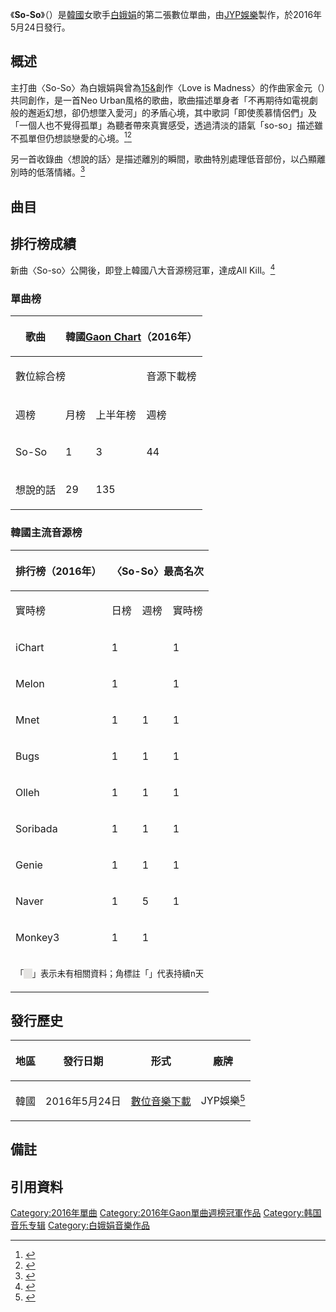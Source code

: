 {{Infobox single
| Name          = So-So
| Cover         = Baek a yeon so-so.JPG
| Border        =
| Alt           =
| Caption       =
| Artist        = 白娥娟
| Album         =
| A-side        =
| B-side        =
| Released      = {{Start date|2016|05|24}}
| Format        = [[數位音樂下載|數位音樂下載]]
| Recorded      = 2016年
| Genre         = [[R&B|R&B]]、[[Soul|Soul]]、{{link-en|Balled|Balled}}{{r|MelOn}}
| Length        = {{Duration|m=06|s=45}}
| Label         = [[JYP娛樂|JYP娛樂]]製作、[[KT_Music|KT Music]]發行
| Writer        =
| Producer      = [[朴軫永|朴軫永]]
| Certification =
| ISWC          =
| Chronology    =
| Last single   =[[Shouldn't_Have...|Shouldn't Have...]]<br>（2015年）
| This single   ='''So-So'''<br>（2016年）
| Next single   =[[一次就好|一次就好]]<br>（2016年）
| Misc          =
{{External music video|Type=single|{{YouTube|BbQG-S4mU0U|쏘쏘}}}}
}}

《'''So-So'''》（{{lang-ko|쏘쏘}}）是[[韓國|韓國]]女歌手[[白娥娟|白娥娟]]的第二張數位單曲，由[[JYP娛樂|JYP娛樂]]製作，於2016年5月24日發行。

==概述==
主打曲〈So-So〉為白娥娟與曾為[[15&|15&]]創作〈Love is Madness〉的作曲家金元（{{lang-ko|김원}}）共同創作，是一首Neo Urban風格的歌曲，歌曲描述單身者「不再期待如電視劇般的邂逅幻想，卻仍想墜入愛河」的矛盾心境，其中歌詞「即使羨慕情侶們」{{efn|Mh2LSBHjlj

# 
* 為「커플들이 부럽기는 해도」。}}及「一個人也不覺得孤單」{{efn|原文為「혼자인 게 외롭지는 않아」。}}為聽者帶來真實感受，透過清淡的語氣「so-so」描述雖不孤單但仍想談戀愛的心境。<ref>{{cite web|title=白娥娟官網上的《So-so》專輯介紹|url=http://100ayeon.jype.com/discography.asp?idx=4&lng=EN&page=|publisher=JYP娛樂|language=en|date=2016-05-24|access-date=2016-08-09|archive-url=https://web.archive.org/web/20160828153906/http://100ayeon.jype.com/discography.asp?idx=4&lng=EN&page=|archive-date=2016-08-28|dead-url=yes}}</ref><ref>{{cite news|title=音源女王白娥娟公開新曲預告片 清雅音色猶存|url=http://eladies.sina.com.tw/getnews.php?newsid=157663|agency=新浪新聞|date=2016-05-20|accessdate=2016-08-09|archive-date=2016-08-27|archive-url=https://web.archive.org/web/20160827024411/http://eladies.sina.com.tw/getnews.php?newsid=157663|dead-url=no}}</ref>

另一首收錄曲〈想說的話〉是描述離別的瞬間，歌曲特別處理低音部份，以凸顯離別時的低落情緒。<ref>{{cite web|title=白娥娟 (Baek A Yeon)    So-so|url=https://www.kkbox.com/tw/tc/album/OrR6GdiIw5dv60F11LRq009H-index.html|website=KKBOX|accessdate=2016-08-09|language=zh|archive-date=2016-08-25|archive-url=https://web.archive.org/web/20160825203901/https://www.kkbox.com/tw/tc/album/OrR6GdiIw5dv60F11LRq009H-index.html|dead-url=no}}</ref>

==曲目==
{{Track listing
| full_width      =
| collapsed       = no
| headline        = 全部歌曲{{r|MelOn}}

|total_length = 6:45

| title1          = '''so-so'''
| note1 = 쏘쏘
| lyrics1         = [[白娥娟|白娥娟]]<br>金元<br>김은수<br>오현주
| music1          = 金元
| arranger1       = 金元<br>안수완
| length1 = 3:23

| title2          = 想說的話
| note2 = Something to Say / 할 말
| lyrics2         = 김성희
| music2          = 김성희<br>박슬기
| arranger2       = 박슬기
| length2 = 3:37
}}

==排行榜成績==
新曲〈So-so〉公開後，即登上韓國八大音源榜冠軍，達成All Kill。{{efn|韓國八大音源榜分別為：MelOn、Mnet、Bugs、olleh、Soribada、Genie、Naver及Monkey3。}}<ref>{{cite news|author1=陳詠妍|title=【有片】白娥娟推新歌《so-so》　靚聲席捲8大音源榜單冠軍|url=http://www.hk01.com/娛樂/22536/-有片-白娥娟推新歌-so-so-靚聲席捲8大音源榜單冠軍|agency=香港01娛樂|date=2016-05-24|accessdate=2020-09-26|archive-date=2016-06-02|archive-url=https://web.archive.org/web/20160602010842/http://www.hk01.com/%E5%A8%9B%E6%A8%82/22536/-%E6%9C%89%E7%89%87-%E7%99%BD%E5%A8%A5%E5%A8%9F%E6%8E%A8%E6%96%B0%E6%AD%8C-so-so-%E9%9D%9A%E8%81%B2%E5%B8%AD%E6%8D%B28%E5%A4%A7%E9%9F%B3%E6%BA%90%E6%A6%9C%E5%96%AE%E5%86%A0%E8%BB%8D|dead-url=no}}</ref>

===單曲榜===
{| class="wikitable" style="text-align:center;"
|-
! rowspan=3|歌曲
! colspan=9|韓國[[Gaon_Chart|Gaon Chart]]（2016年）
! rowspan=3|銷售
! rowspan=3|引用資料
|-
!colspan=3|數位綜合榜
!colspan=3|音源下載榜
!colspan=3|線上音源榜
|-
!週榜||月榜||上半年榜||週榜||月榜||上半年榜||週榜||月榜||上半年榜
|-
|So-So||1||3||44||1||6||39||2||3||58
|931,777+{{efn|統計至2016年9月10日}}{{r|2016half}}<ref>歌曲〈So-So〉下載累計：
*{{cite web|url=http://gaonchart.co.kr/main/section/chart/online.gaon?nationGbn=T&serviceGbn=S1020&targetTime=26&hitYear=2016&termGbn=week|title=2016년 26주차 Download Chart|publisher=Gaon|language=ko|accessdate=2016-10-04|archive-date=2016-08-15|archive-url=https://web.archive.org/web/20160815194848/http://www.gaonchart.co.kr/main/section/chart/online.gaon?nationGbn=T&serviceGbn=S1020&targetTime=26&hitYear=2016&termGbn=week|dead-url=no}}
*{{cite web|url=http://gaonchart.co.kr/main/section/chart/online.gaon?nationGbn=T&serviceGbn=S1020&targetTime=27&hitYear=2016&termGbn=week|title=2016년 27주차 Download Chart|publisher=Gaon|language=ko|accessdate=2016-10-04|archive-date=2016-08-15|archive-url=https://web.archive.org/web/20160815011618/http://gaonchart.co.kr/main/section/chart/online.gaon?serviceGbn=S1020&termGbn=week&hitYear=2016&targetTime=27&nationGbn=T|dead-url=no}}
*{{cite web|url=http://gaonchart.co.kr/main/section/chart/online.gaon?nationGbn=T&serviceGbn=S1020&targetTime=28&hitYear=2016&termGbn=week|title=2016년 28주차 Download Chart|publisher=Gaon|language=ko|accessdate=2016-10-04|archive-date=2016-07-19|archive-url=https://web.archive.org/web/20160719020254/http://gaonchart.co.kr/main/section/chart/online.gaon?nationGbn=T&serviceGbn=S1020&targetTime=28&hitYear=2016&termGbn=week|dead-url=no}}
*{{cite web|url=http://gaonchart.co.kr/main/section/chart/online.gaon?nationGbn=T&serviceGbn=S1020&targetTime=29&hitYear=2016&termGbn=week|title=2016년 29주차 Download Chart|publisher=Gaon|language=ko|accessdate=2016-10-04|archive-date=2016-10-05|archive-url=https://web.archive.org/web/20161005185556/http://gaonchart.co.kr/main/section/chart/online.gaon?nationGbn=T&serviceGbn=S1020&targetTime=29&hitYear=2016&termGbn=week|dead-url=no}}
*{{cite web|url=http://gaonchart.co.kr/main/section/chart/online.gaon?nationGbn=T&serviceGbn=S1020&targetTime=30&hitYear=2016&termGbn=week|title=2016년 30주차 Download Chart|publisher=Gaon|language=ko|accessdate=2016-10-04|archive-date=2016-10-05|archive-url=https://web.archive.org/web/20161005170926/http://gaonchart.co.kr/main/section/chart/online.gaon?nationGbn=T&serviceGbn=S1020&targetTime=30&hitYear=2016&termGbn=week|dead-url=no}}
*{{cite web|url=http://gaonchart.co.kr/main/section/chart/online.gaon?nationGbn=T&serviceGbn=S1020&targetTime=31&hitYear=2016&termGbn=week|title=2016년 31주차 Download Chart|publisher=Gaon|language=ko|accessdate=2016-10-04|archive-date=2016-08-15|archive-url=https://web.archive.org/web/20160815094607/http://gaonchart.co.kr/main/section/chart/online.gaon?nationGbn=T&serviceGbn=S1020&targetTime=31&hitYear=2016&termGbn=week|dead-url=no}}
*{{cite web|url=http://gaonchart.co.kr/main/section/chart/online.gaon?nationGbn=T&serviceGbn=S1020&targetTime=32&hitYear=2016&termGbn=week|title=2016년 32주차 Download Chart|publisher=Gaon|language=ko|accessdate=2016-10-04|archive-date=2016-09-09|archive-url=https://web.archive.org/web/20160909235734/http://gaonchart.co.kr/main/section/chart/online.gaon?nationGbn=T&serviceGbn=S1020&targetTime=32&hitYear=2016&termGbn=week|dead-url=no}}
*{{cite web|url=http://gaonchart.co.kr/main/section/chart/online.gaon?nationGbn=T&serviceGbn=S1020&targetTime=33&hitYear=2016&termGbn=week|title=2016년 33주차 Download Chart|publisher=Gaon|language=ko|accessdate=2016-10-04|archive-date=2016-09-09|archive-url=https://web.archive.org/web/20160909235741/http://gaonchart.co.kr/main/section/chart/online.gaon?nationGbn=T&serviceGbn=S1020&targetTime=33&hitYear=2016&termGbn=week|dead-url=no}}
*{{cite web|url=http://gaonchart.co.kr/main/section/chart/online.gaon?nationGbn=T&serviceGbn=S1020&targetTime=34&hitYear=2016&termGbn=week|title=2016년 34주차 Download Chart|publisher=Gaon|language=ko|accessdate=2016-10-04|archive-date=2016-08-29|archive-url=https://web.archive.org/web/20160829021226/http://www.gaonchart.co.kr/main/section/chart/online.gaon?nationGbn=T&serviceGbn=S1020&targetTime=34&hitYear=2016&termGbn=week|dead-url=no}}
*{{cite web|url=http://gaonchart.co.kr/main/section/chart/online.gaon?nationGbn=T&serviceGbn=S1020&targetTime=35&hitYear=2016&termGbn=week|title=2016년 35주차 Download Chart|publisher=Gaon|language=ko|accessdate=2016-10-04|archive-date=2016-10-10|archive-url=https://web.archive.org/web/20161010184012/http://gaonchart.co.kr/main/section/chart/online.gaon?nationGbn=T&serviceGbn=S1020&targetTime=35&hitYear=2016&termGbn=week|dead-url=no}}
*{{cite web|url=http://gaonchart.co.kr/main/section/chart/online.gaon?nationGbn=T&serviceGbn=S1020&targetTime=36&hitYear=2016&termGbn=week|title=2016년 36주차 Download Chart|publisher=Gaon|language=ko|accessdate=2016-10-04|archive-date=2016-12-21|archive-url=https://web.archive.org/web/20161221162714/http://www.gaonchart.co.kr/main/section/chart/online.gaon?nationGbn=T&serviceGbn=S1020&targetTime=36&hitYear=2016&termGbn=week|dead-url=no}}
*{{cite web|url=http://gaonchart.co.kr/main/section/chart/online.gaon?nationGbn=T&serviceGbn=S1020&targetTime=37&hitYear=2016&termGbn=week|title=2016년 37주차 Download Chart|publisher=Gaon|language=ko|accessdate=2016-10-04|archive-date=2016-10-10|archive-url=https://web.archive.org/web/20161010184142/http://gaonchart.co.kr/main/section/chart/online.gaon?nationGbn=T&serviceGbn=S1020&targetTime=37&hitYear=2016&termGbn=week|dead-url=no}}</ref>
|<ref>歌曲〈So-So〉成績：
*{{cite web|title=2016년 22주차 Digital Chart|url=http://gaonchart.co.kr/main/section/chart/online.gaon?nationGbn=T&serviceGbn=ALL&targetTime=22&hitYear=2016&termGbn=week|publisher=gaon|language=ko|accessdate=2016-08-09|archive-date=2016-06-25|archive-url=https://web.archive.org/web/20160625131625/http://www.gaonchart.co.kr/main/section/chart/online.gaon?nationGbn=T&serviceGbn=ALL&targetTime=22&hitYear=2016&termGbn=week|dead-url=no}}
*{{cite web|title=2016년 06월 Digital Chart|url=http://gaonchart.co.kr/main/section/chart/online.gaon?nationGbn=T&serviceGbn=ALL&termGbn=month|accessdate=2016-08-09|archive-date=2016-04-09|archive-url=https://web.archive.org/web/20160409193455/http://gaonchart.co.kr/main/section/chart/online.gaon?nationGbn=T&serviceGbn=ALL&termGbn=month|dead-url=no}}
*{{cite web|title=2016년 22주차 Download Chart|url=http://gaonchart.co.kr/main/section/chart/online.gaon?nationGbn=T&serviceGbn=S1020&targetTime=22&hitYear=2016&termGbn=week|publisher=gaon|accessdate=2016-08-09|archive-date=2016-06-25|archive-url=https://web.archive.org/web/20160625131907/http://gaonchart.co.kr/main/section/chart/online.gaon?serviceGbn=S1020&termGbn=week&hitYear=2016&targetTime=22&nationGbn=T|dead-url=no}}
*{{cite web|title=2016년 05월 Download Chart|url=http://gaonchart.co.kr/main/section/chart/online.gaon?nationGbn=T&serviceGbn=S1020&targetTime=05&hitYear=2016&termGbn=month|language=ko|accessdate=2016-08-09|archive-date=2016-08-04|archive-url=https://web.archive.org/web/20160804143741/http://gaonchart.co.kr/main/section/chart/online.gaon?nationGbn=T&serviceGbn=S1020&targetTime=05&hitYear=2016&termGbn=month|dead-url=no}}
*{{cite web|title=2016년 22주차 Streaming Chart|url=http://gaonchart.co.kr/main/section/chart/online.gaon?nationGbn=T&serviceGbn=S1040&targetTime=22&hitYear=2016&termGbn=week|language=ko|accessdate=2016-08-09|archive-date=2017-02-02|archive-url=https://web.archive.org/web/20170202000911/http://gaonchart.co.kr/main/section/chart/online.gaon?nationGbn=T&serviceGbn=S1040&targetTime=22&hitYear=2016&termGbn=week|dead-url=no}}
*{{cite web|title=2016년 06월 Streaming Chart|url=http://gaonchart.co.kr/main/section/chart/online.gaon?nationGbn=T&serviceGbn=S1040&termGbn=month|publisher=gaon|accessdate=2016-08-09|archive-url=https://web.archive.org/web/20160913020557/http://gaonchart.co.kr/main/section/chart/online.gaon?nationGbn=T&serviceGbn=S1040&termGbn=month|archive-date=2016-09-13|dead-url=yes}}</ref><ref name=2016half>{{cite web|title=2016년 상반기 결산 ALBUM CHART|url=http://gaonchart.co.kr/main/section/chart/total.gaon?serviceGbn=S1060|publisher=gaon|date=2016-08-01|accessdate=2016-08-08|archivedate=2016-07-16|deadurl=yes|archiveurl=https://web.archive.org/web/20160716135921/http://www.gaonchart.co.kr/main/section/chart/total.gaon?serviceGbn=S1060}}</ref>
|-
|想說的話||29||135||{{n/a|未入榜}}||12||97||386||69||193||{{n/a|未入榜}}||102,393+{{efn|統計至2016年7月止。}}
|<ref>*{{cite web|title=2016년 05월 Digital Chart|url=http://gaonchart.co.kr/main/section/chart/online.gaon?pageno=2&nationGbn=T&serviceGbn=ALL&targetTime=05&hitYear=2016&termGbn=month|website=gaon|accessdate=2016-10-04|language=ko|archive-date=2016-10-05|archive-url=https://web.archive.org/web/20161005122248/http://gaonchart.co.kr/main/section/chart/online.gaon?pageno=2&nationGbn=T&serviceGbn=ALL&targetTime=05&hitYear=2016&termGbn=month|dead-url=no}}
*{{cite web|title=2016년 상반기 결산 DOWNLOAD CHART|url=http://gaonchart.co.kr/main/section/chart/total.gaon?pageNo=4&serviceGbn=S1020&termGbn=year&hitYear=2016&targetTime=&nationGbn=K|website=gaon|accessdate=2016-10-04|archiveurl=https://web.archive.org/web/20161008151410/http://gaonchart.co.kr/main/section/chart/total.gaon?pageno=4&serviceGbn=S1020&termGbn=year&hitYear=2016&targetTime=&nationGbn=K|archivedate=2016-10-08|language=ko|deadurl=yes}}</ref>
|}

===韓國主流音源榜===
{| class="wikitable sortable" style="text-align:center;"
|-
! rowspan=2|排行榜（2016年）
! colspan=3|〈So-So〉最高名次
! colspan=3|〈想說的話〉最高名次
! rowspan=2|引用資料
|-
! 實時榜|| 日榜|| 週榜
! 實時榜|| 日榜|| 週榜
|-
|iChart
|1 ||bgcolor=#e5e4e2| ||1
|bgcolor=#e5e4e2| ||bgcolor=#e5e4e2| ||24
|
|-
|Melon
|1 ||bgcolor=#e5e4e2| ||1
|bgcolor=#e5e4e2| ||bgcolor=#e5e4e2| || {{n/a|未入榜}}
|{{r|Melon week}}
|-
|Mnet||1||1 ||1||3 ||3 ||10
|{{r|Mnet week}}
|-
|Bugs||1 || 1{{sup|4}}|| 1||3 || 3 || 9
|{{r|Bugs week}}
|-
|Olleh||1 ||1{{sup|3}}|| 1
|3 ||3||9
|{{r|Olleh week}}
|-
|Soribada
|1 || 1{{sup|3}}|| 1
|12 ||17 ||45
|{{r|Soribada week}}
|-
|Genie||1 || 1{{sup|4}}||1|| 4||5|| 12||{{r|Genie week}}
|-
|Naver
|1 ||5 ||1
|12||61 ||52
|<ref>{{cite web|title=Naver音源榜|website=Naver|accessdate=2016-10-04|language=ko}}</ref>
|-
|Monkey3
|1 ||1 ||bgcolor=#e5e4e2|
|bgcolor=#e5e4e2| ||bgcolor=#e5e4e2| ||bgcolor=#e5e4e2| ||
|-
| colspan=12| <small>「<span style="background:#e5e4e2">　</span>」表示未有相關資料；角標註「{{sup|n}}」代表持續n天</small>
|}

==發行歷史==
{| class="wikitable" style="text-ailng=center"
|-
!地區!!發行日期!!形式!!廠牌
|-
|韓國||2016年5月24日||[[數位音樂下載|數位音樂下載]]||JYP娛樂<ref>{{cite web|title=MusicBrainz的專輯資訊|url=https://musicbrainz.org/release-group/2bff7049-06a0-4f6a-96a0-392449ca4753|website=MusicBrainz|accessdate=2016-11-11|language=en|archive-date=2016-11-11|archive-url=https://web.archive.org/web/20161111191329/https://musicbrainz.org/release-group/2bff7049-06a0-4f6a-96a0-392449ca4753|dead-url=no}}</ref>
|}

==備註==
{{notelist}}
{{NoteFoot}}
==引用資料==
{{reflist|2|refs=
<ref name=MelOn>{{cite web|url=http://www.melon.com/album/detail.htm?albumId=2686047|title=MelOn上的《쏘쏘》單曲介紹|work=MelOn|accessdate=2016-08-09|archive-date=2021-01-26|archive-url=https://web.archive.org/web/20210126052355/https://www.melon.com/album/detail.htm?albumId=2686047|dead-url=no}}</ref>

<ref name="Melon week">{{cite web|url=http://www.melon.com/chart/week/index.htm#params%5Bidx%5D=1&params%5BstartDay%5D=20160523&params%5BendDay%5D=20160529&params%5BisFirstDate%5D=false&params%5BisLastDate%5D=false|title=2016.05.23 ~ 2016.05.29|publisher=Melon|language=ko|access-date=2016-08-10|archive-url=https://archive.today/20180316054228/http://www.melon.com/chart/week/index.htm%23params%5Bidx%5D=51&params%5BstartDay%5D=20180305&params%5BendDay%5D=20180311&params%5BisFirstDate%5D=false&params%5BisLastDate%5D=true#params%5Bidx%5D=1&params%5BstartDay%5D=20160523&params%5BendDay%5D=20160529&params%5BisFirstDate%5D=false&params%5BisLastDate%5D=false|archive-date=2018-03-16|dead-url=yes}}</ref>

<ref name="Mnet week">{{cite web|url=http://www.mnet.com/chart/TOP100/20160523-20160529|title=2016.05.23 ~ 2016.05.29|publisher=Mnet|language=ko|access-date=2016-08-10|archive-url=https://web.archive.org/web/20160810164450/http://www.mnet.com/chart/TOP100/20160523-20160529|archive-date=2016-08-10|dead-url=yes}}</ref>

<ref name="Bugs week">{{cite web|url=http://music.bugs.co.kr/chart/track/week/total?chartdate=20160505|title=2016.05.02~2016.05.08|publisher=Bugs|language=ko}}</ref>

<ref name="Olleh week">{{cite web|url=http://www.ollehmusic.com/#/Ranking/f_WeekRankingList_New.asp?jobDT=2016-05-23&listtype=album&strGenreCode=&midCode==|title=2016. 05. 4 주|publisher=Olleh|language=ko|access-date=2016-08-10|archive-url=https://archive.today/20160725174007/http://www.ollehmusic.com/%23/Ranking/f_WeekRankingList_New.asp?jobDT=2010-01-21&listtype=album&strGenreCode=&midCode=#/Ranking/f_WeekRankingList_New.asp?jobDT=2016-05-23&listtype=album&strGenreCode=&midCode==|archive-date=2016-07-25|dead-url=yes}}</ref>

<ref name="Soribada week">{{cite web|url=http://www.soribada.com/music/chart/weekly/2016054|title=2016년 05월 23일 ~ 2016년 05월 29일|publisher=Soribada|language=ko|accessdate=2016-08-10|archive-date=2016-08-22|archive-url=https://web.archive.org/web/20160822172336/http://www.soribada.com/music/chart/weekly/2016054|dead-url=no}}</ref>

<ref name="Genie week">{{cite web|url=http://www.genie.co.kr/chart/top100?ditc=W&rtm=N&ymd=20160523#|title=2016.05.4주|publisher=Genie|language=ko|access-date=2016-08-10|archive-url=https://web.archive.org/web/20160917232042/http://www.genie.co.kr/chart/top100?ditc=W&rtm=N&ymd=20160523|archive-date=2016-09-17|dead-url=yes}}</ref>
}}
{{portal bar|音樂|大韓民國}}
{{白娥娟}}
{{Gaon單曲週榜冠軍 (2016年)}}
[[Category:2016年單曲|Category:2016年單曲]]
[[Category:2016年Gaon單曲週榜冠軍作品|Category:2016年Gaon單曲週榜冠軍作品]]
[[Category:韩国音乐专辑|Category:韩国音乐专辑]]
[[Category:白娥娟音樂作品|Category:白娥娟音樂作品]]